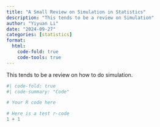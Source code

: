 ```yaml
---
title: "A Small Review on Simulation in Statistics"
description: "This tends to be a review on Simulation"
author: "Yiyuan Li"
date: "2024-09-27"
categories: [statistics]
format:
  html:
    code-fold: true
    code-tools: true
---
```


This tends to be a review on how to do simulation. 

```r
#| code-fold: true
#| code-summary: "Code"

# Your R code here

# Here is a test r-code 
1 + 1
```

